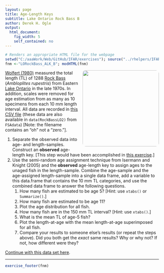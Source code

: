 ```yaml
---
layout: page
title: Age-Length Keys
subtitle: Lake Ontario Rock Bass B
author: Derek H. Ogle
output: 
  html_document: 
    fig_width: 5
    self_contained: no
---
```

```r
# Renders an appropriate HTML file for the webpage
setwd("C:/aaaWork/Web/GitHub/IFAR/exercises"); source("../rhelpers/IFARhelpers.R")
fnm <-"LORockBass_ALK_B"; modHTML(fnm)
```

<img style="float: right; margin: 0px 0px 10px 10px; border-radius:10px;" src="imgs/rock-bass-1.jpg" width="250px" />
[Wolfert (1980)](https://pubs.er.usgs.gov/publication/1000461) measured the total length (TL) of 1288 [Rock Bass](https://en.wikipedia.org/wiki/Rock_bass) (*Ambloplites rupestris*) from Eastern [Lake Ontario](https://en.wikipedia.org/wiki/Lake_Ontario) in the late 1970s.  In addition, scales were removed for age estimation from as many as 10 specimens from each 10 mm length interval.  All data are recorded in [this CSV file](data/RockBassLO2.csv) (these data are also available in  `data(RockBassLO2)` from `FSAdata`) [Note: the filename contains an "oh" not a "zero."].

1. Separate the observed data into age- and length-samples.  Construct an **observed** age-length key.  [This step would have been accomplished in [this exercise](LORockBass_ALK_A.html).]
1. Use the semi-random age assignment technique from Isermann and Knight (2005) and the **observed** age-length key to assign ages to the unaged fish in the length-sample.  Combine the age-sample and the age-assigned length-sample into a single data frame, add a variable to this data.frame that contains the 10 mm TL categories, and use the combined data frame to answer the following questions.
    1. How many fish are estimated to be age 5?  [Hint: use `xtabs()` or `Summarize()`.]
    1. How many fish are estimated to be age 11?
    1. Plot the age distribution for all fish.
    1. How many fish are in the 150 mm TL interval? [Hint: use `xtabs()`.]
    1. What is the mean TL of age-5 fish?
    1. Plot the length-at-age with the mean length-at-age superimposed for all fish.
    1. Compare your results to someone else's results (or repeat the steps above).  Did you both get the *exact* same results? Why or why not?  If not, how different were they?

[Continue with this data set here](LORockBass_Growth_A.html).

---
```r
exercise_footer(fnm)
```
